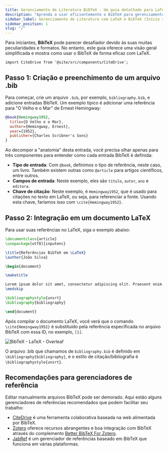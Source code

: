 ```yaml
---
title: Gerenciamento de Literatura BibTeX - Um guia detalhado para LaTeX
description: "Aprenda a usar eficientemente o BibTeX para gerenciamento de literatura com LaTeX, desde a criação de um arquivo .bib até a integração em seu documento LaTeX."
sidebar_label: Gerenciamento de Literatura com LaTeX e BibTeX (Início rápido)
sidebar_position: 1
slug: "/"
---
```


Para iniciantes, **BibTeX** pode parecer desafiador devido às suas muitas peculiaridades e formatos. No entanto, este guia oferece uma visão geral simplificada e mostra como usar o BibTeX de forma eficaz com LaTeX.

```mdx-code-block
import CiteDrive from '@site/src/components/CiteDrive';
```
<CiteDrive /> 

## Passo 1: Criação e preenchimento de um arquivo .bib

Para começar, crie um arquivo `.bib`, por exemplo, `bibliography.bib`, e adicione entradas BibTeX. Um exemplo típico é adicionar uma referência para "O Velho e o Mar" de Ernest Hemingway:

```bibtex
@book{Hemingway1952,
  title={O Velho e o Mar},
  author={Hemingway, Ernest},
  year={1952},
  publisher={Charles Scribner's Sons}
}
```

Ao decompor a "anatomia" desta entrada, você precisa olhar apenas para três componentes para entender como cada entrada BibTeX é definida:

- **Tipo de entrada**: Com `@book`, definimos o tipo de referência, neste caso, um livro. Também existem outras como `@article` para artigos científicos, entre outros.
- **Campos de entrada**: Neste exemplo, eles são `título`, `autor`, `ano` e `editora`.
- **Chave de citação**: Neste exemplo, é `Hemingway1952`, que é usado para citações no texto em LaTeX, ou seja, para referenciar a fonte. Usando esta chave, faríamos isso com `\cite{Hemingway1952}`.

## Passo 2: Integração em um documento LaTeX

Para usar suas referências no LaTeX, siga o exemplo abaixo:

```latex
\documentclass{article}
\usepackage[utf8]{inputenc}

\title{Referências BibTeX em \LaTeX}
\author{João Silva}

\begin{document}

\maketitle

Lorem ipsum dolor sit amet, consectetur adipiscing elit. Praesent enim urna, dapibus et bibendum vel, consectetur et turpis. Cras a molestie nulla. \cite{Hemingway1952}
\medskip

\bibliographystyle{unsrt}
\bibliography{bibliography}

\end{document}
```

Após compilar o documento LaTeX, você verá que o comando `\cite{Hemingway1952}` é substituído pela referência especificada no arquivo BibTeX com essa ID, no exemplo, `[1]`.

![BibTeX - LaTeX - Overleaf](@site/static/img/tutorial/LaTeX_Overleaf_BibTeX-Example.png)

O arquivo .bib que chamamos de `bibliography.bib` é definido em `\bibliography{bibliography}`, e o estilo de citação/bibliografia é `\bibliographystyle{unsrt}`.

## Recomendações para gerenciadores de referência

Editar manualmente arquivos BibTeX pode ser demorado. Aqui estão alguns gerenciadores de referências recomendados que podem facilitar seu trabalho:

- [CiteDrive](https://www.citedrive.com/) é uma ferramenta colaborativa baseada na web alimentada por BibTeX.
- [Zotero](https://www.zotero.org/) oferece recursos abrangentes e boa integração com BibTeX através do complemento [Better BibTeX For Zotero](https://retorque.re/zotero-better-bibtex/).
- [JabRef](https://www.jabref.org/) é um gerenciador de referências baseado em BibTeX que funciona em várias plataformas.